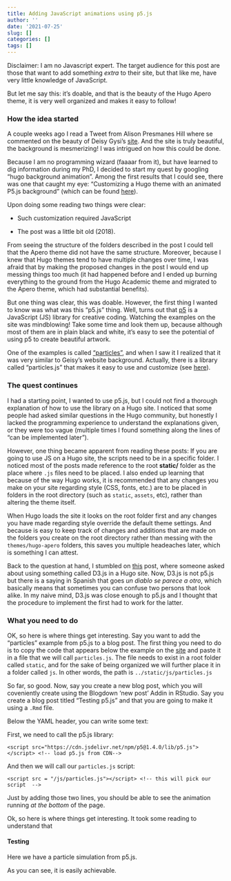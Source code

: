 ```yaml
---
title: Adding JavaScript animations using p5.js
author: ''
date: '2021-07-25'
slug: []
categories: []
tags: []
---
```

<!-- https://stackoverflow.com/questions/60746090/can-d3-js-visualizations-be-served-using-hugo -->

Disclaimer:  I am no Javascript expert. The target audience for this post are those that want to add something _extra_ to their site, but that like me, have very little knowledge of JavaScript. 

But let me say this: it's doable, and that is the beauty of the Hugo Apero theme, it is very well organized and makes it easy to follow!

### How the idea started

A couple weeks ago I read a Tweet from Alison Presmanes Hill where se commented on the beauty of Deisy Gysi's [site](https://deisygysi.github.io/). And the site is truly beautiful, the background is mesmerizing! I was intrigued on how this could be done. 

Because I am no programming wizard (faaaar from it), but have learned to dig information during my PhD, I decided to start my quest by googling "hugo background animation". Among the first results that I could see, there was one that caught my eye: "Customizing a Hugo theme with an animated P5.js background" (which can be found [here](https://nathan.exchange/posts/p5js-background-for-hugo/)). 

Upon doing some reading two things were clear:

- Such customization required JavaScript

- The post was a little bit old (2018).

From seeing the structure of the folders described in the post I could tell that the Apero theme did not have the same structure. Moreover, because I knew that Hugo themes tend to have multiple changes over time, I was afraid that by making the proposed changes in the post I would end up messing things too much (it had happened before and I ended up burning everything to the ground from the Hugo Academic theme and migrated to the Apero theme, which had substantial benefits).

But one thing was clear, this was doable. However, the first thing I wanted to know was what was this "p5.js" thing. Well, turns out that [p5](https://p5js.org/) is a JavaScript (JS) library for creative coding. Watching the examples on the site was mindblowing! Take some time and look them up, because although most of them are in plain black and white, it's easy to see the potential of using p5 to create beautiful artwork. 

One of the examples is called ["particles"](https://p5js.org/examples/simulate-particles.html), and when I saw it I realized that it was very similar to Geisy's website background. Actually, there is a library called "particles.js" that makes it easy to use and customize (see [here](https://vincentgarreau.com/particles.js/)). 

### The quest continues

I had a starting point, I wanted to use p5.js, but I could not find a thorough explanation of how to use the library on a Hugo site. I noticed that some people had asked similar questions in the Hugo community, but honestly I lacked the programming experience to understand the explanations given, or they were too vague (multiple times I found something along the lines of "can be implemented later").

However, one thing became apparent from reading these posts: If you are going to use JS on a Hugo site, the scripts need to be in a specific folder. I noticed most of the posts made reference to the root **static/** folder as the place where `.js` files need to be placed. I also ended up learning that because of the way Hugo works, it is recommended that any changes you make on your site regarding style (CSS, fonts, etc.) are to be placed in folders in the root directory (such as `static`, `assets`, etc), rather than altering the theme itself. 

When Hugo loads the site it looks on the root folder first and any changes you have made regarding style override the default theme settings. And because is easy to keep track of changes and additions that are made on the folders you create on the root directory rather than messing with the `themes/hugo-apero` folders, this saves you multiple headeaches later, which is something I can attest.  

Back to the question at hand, I stumbled on [this](https://stackoverflow.com/questions/60746090/can-d3-js-visualizations-be-served-using-hugo) post, where someone asked about using something called D3.js in a Hugo site. Now, D3.js is not p5.js but there is a saying in Spanish that goes _un diablo se parece a otro_, which basically means that sometimes you can confuse two persons that look alike. In my naive mind, D3.js was close enough to p5.js and I thought that the procedure to implement the first had to work for the latter.

### What you need to do

OK, so here is where things get interesting. Say you want to add the "particles" example from p5.js to a blog post. The first thing you need to do is to copy the code that appears below the example on the [site](https://p5js.org/examples/simulate-particles.html) and paste it in a file that we will call `particles.js`. The file needs to exist in a root folder called `static`, and for the sake of being organized we will further place it in a folder called `js`. 
In other words, the path is `../static/js/particles.js`

So far, so good. Now, say you create a new blog post, which you will coveniently create using the Blogdown 'new post' Addin in RStudio. Say you create a blog post titled "Testing p5.js" and that you are going to make it using a `.Rmd` file. 

Below the YAML header, you can write some text:

First, we need to call the p5.js library:

```
<script src="https://cdn.jsdelivr.net/npm/p5@1.4.0/lib/p5.js"></script> <!-- load p5.js from CDN--> 
```

And then we will call our `particles.js` script:

```
<script src = "/js/particles.js"></script> <!-- this will pick our script  -->
```

Just by adding those two lines, you should be able to see the animation running _at the bottom_ of the page.

Ok, so here is where things get interesting. It took some reading to understand that 


#### Testing

Here we have a particle simulation from p5.js.

<script src="https://cdn.jsdelivr.net/npm/p5@1.4.0/lib/p5.js"></script> <!-- load p5.js from CDN--> 
<script src = "/js/particles.js"></script> <!-- this will pick our script  -->

<div id="particles-holder"> <!-- this sets the position of the script -->
</div>

As you can see, it is easily achievable.
